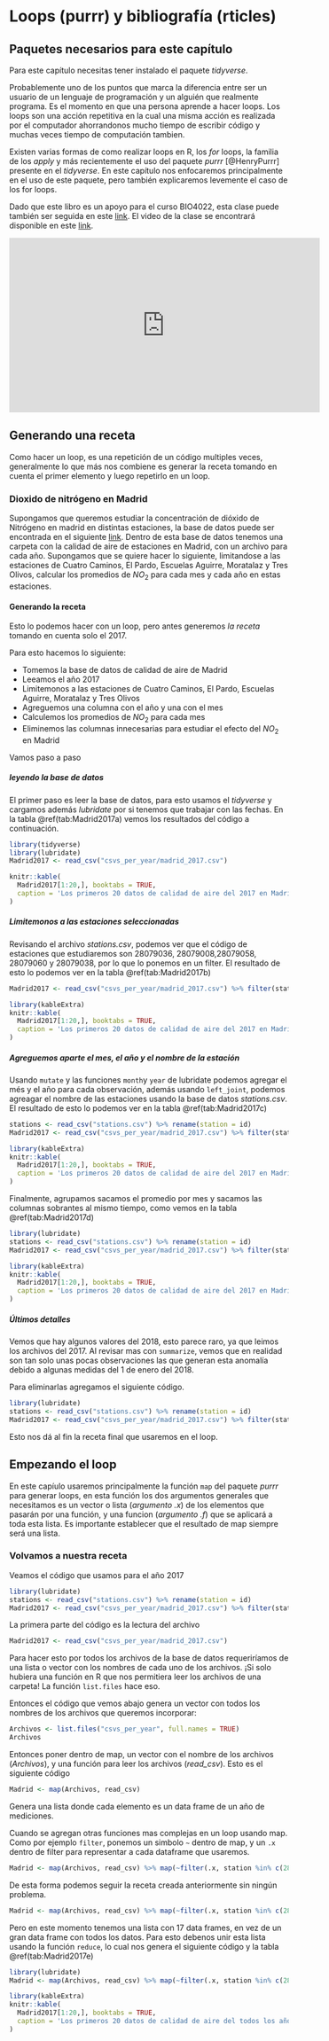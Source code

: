 # Loops (purrr) y bibliografía (rticles) {#loops}

## Paquetes necesarios para este capítulo

Para este capítulo necesitas tener instalado el paquete *tidyverse*.

Probablemente uno de los puntos que marca la diferencia entre ser un usuario de un lenguaje de programación y un alguién que realmente programa. Es el momento en que una persona aprende a hacer loops. Los loops son una acción repetitiva en la cual una misma acción es realizada por el computador ahorrandonos mucho tiempo de escribir código y muchas veces tiempo de computación tambien. 

Existen varias formas de como realizar loops en R, los *for* loops, la familia de los *apply* y más recientemente el uso del paquete *purrr* [@HenryPurrr] presente en el *tidyverse*. En este capítulo nos enfocaremos principalmente en el uso de este paquete, pero también explicaremos levemente el caso de los for loops.

Dado que este libro es un apoyo para el curso BIO4022, esta clase puede también ser seguida en este [link](https://derek-corcoran-barrios.github.io/Clase6/Clase6Loopsybibliografia). El video de la clase se encontrará disponible en este [link]( https://youtu.be/Oz_egH-sXZg).

<iframe width="560" height="315" src="https://www.youtube.com/embed/Oz_egH-sXZg" frameborder="0" allow="autoplay; encrypted-media" allowfullscreen></iframe>

## Generando una receta

Como hacer un loop, es una repetición de un código multiples veces, generalmente lo que más nos combiene es generar la receta tomando en cuenta el primer elemento y luego repetirlo en un loop.

### Dioxido de nitrógeno en Madrid

Supongamos que queremos estudiar la concentración de dióxido de Nitrógeno en madrid en distintas estaciones, la base de datos puede ser encontrada en el siguiente [link](https://www.kaggle.com/decide-soluciones/air-quality-madrid). Dentro de esta base de datos tenemos una carpeta con la calidad de aire de estaciones en Madrid, con un archivo para cada año. Supongamos que se quiere hacer lo siguiente, limitandose a las estaciones de Cuatro Caminos, El Pardo, Escuelas Aguirre, Moratalaz y Tres Olivos, calcular los promedios de $NO_2$ para cada mes y cada año en estas estaciones.

#### Generando la receta

Esto lo podemos hacer con un loop, pero antes generemos *la receta* tomando en cuenta solo el 2017.

Para esto hacemos lo siguiente:

* Tomemos la base de datos de calidad de aire de Madrid
* Leeamos el año 2017
* Limitemonos a las estaciones de Cuatro Caminos, El Pardo, Escuelas Aguirre, Moratalaz y Tres Olivos 
* Agreguemos una columna con el año y una con el mes
* Calculemos los promedios de $NO_2$ para cada mes
* Eliminemos las columnas innecesarias para estudiar el efecto del $NO_2$ en Madrid

Vamos paso a paso

##### leyendo la base de datos

El primer paso es leer la base de datos, para esto usamos el *tidyverse* y cargamos además *lubridate* por si tenemos que trabajar con las fechas. En la tabla \@ref(tab:Madrid2017a) vemos los resultados del código a continuación.

```r
library(tidyverse)
library(lubridate)
Madrid2017 <- read_csv("csvs_per_year/madrid_2017.csv")
```


```r
knitr::kable(
  Madrid2017[1:20,], booktabs = TRUE,
  caption = 'Los primeros 20 datos de calidad de aire del 2017 en Madrid para todas las estaciones.', row.names = FALSE
)
```

##### Limitemonos a las estaciones seleccionadas

Revisando el archivo *stations.csv*, podemos ver que el código de estaciones que estudiaremos son 28079036, 28079008,28079058, 28079060 y 28079038, por lo que lo ponemos en un filter. El resultado de esto lo podemos ver en la tabla \@ref(tab:Madrid2017b)

```r
Madrid2017 <- read_csv("csvs_per_year/madrid_2017.csv") %>% filter(station %in% c(28079036, 28079008,28079058, 28079060, 28079038))
```

```r
library(kableExtra)
knitr::kable(
  Madrid2017[1:20,], booktabs = TRUE,
  caption = 'Los primeros 20 datos de calidad de aire del 2017 en Madrid después de filtrar según estación.', row.names = FALSE
)
```

##### Agreguemos aparte el mes, el año y el nombre de la estación

Usando `mutate` y las funciones `month`y `year` de lubridate podemos agregar el més y el año para cada observación, además usando `left_joint`, podemos agreagar el nombre de las estaciones usando la base de datos *stations.csv*. El resultado de esto lo podemos ver en la tabla \@ref(tab:Madrid2017c)

```r
stations <- read_csv("stations.csv") %>% rename(station = id)
Madrid2017 <- read_csv("csvs_per_year/madrid_2017.csv") %>% filter(station %in% c(28079036, 28079008,28079058, 28079060, 28079038)) %>%  mutate(month = month(date), year = year(date)) %>% left_join(stations)  
```

```r
library(kableExtra)
knitr::kable(
  Madrid2017[1:20,], booktabs = TRUE,
  caption = 'Los primeros 20 datos de calidad de aire del 2017 en Madrid después de filtrar según estación, con mes, año y nombre.', row.names = FALSE
)
```


Finalmente, agrupamos sacamos el promedio por mes y sacamos las columnas sobrantes al mismo tiempo, como vemos en la tabla \@ref(tab:Madrid2017d)


```r
library(lubridate)
stations <- read_csv("stations.csv") %>% rename(station = id)
Madrid2017 <- read_csv("csvs_per_year/madrid_2017.csv") %>% filter(station %in% c(28079036, 28079008,28079058, 28079060, 28079038)) %>%  mutate(month = month(date), year = year(date)) %>% left_join(stations)  %>% group_by(month, name, year)  %>% summarise(NO_2 = mean(NO_2, na.rm = TRUE))
```

```r
library(kableExtra)
knitr::kable(
  Madrid2017[1:20,], booktabs = TRUE,
  caption = 'Los primeros 20 datos de calidad de aire del 2017 en Madrid después de filtrar según estación, con mes, año y nombre.', row.names = FALSE
)
```

##### Últimos detalles

Vemos que hay algunos valores del 2018, esto parece raro, ya que leimos los archivos del 2017. Al revisar mas con `summarize`, vemos que en realidad son tan solo unas pocas observaciones las que generan esta anomalía debido a algunas medidas del 1 de enero del 2018.

Para eliminarlas agregamos el siguiente código.

```r
library(lubridate)
stations <- read_csv("stations.csv") %>% rename(station = id)
Madrid2017 <- read_csv("csvs_per_year/madrid_2017.csv") %>% filter(station %in% c(28079036, 28079008,28079058, 28079060, 28079038)) %>%  mutate(month = month(date), year = year(date)) %>% left_join(stations)  %>% group_by(month, name, year)  %>% summarise(NO_2 = mean(NO_2, na.rm = TRUE), n = n()) %>% filter(n > 500)
```

Esto nos dá al fin la receta final que usaremos en el loop.

## Empezando el loop

En este capíulo usaremos principalmente la función `map` del paquete *purrr* para generar loops, en esta función los dos argumentos generales que necesitamos es un vector o lista (*argumento .x*) de los elementos que pasarán por una función, y una funcion (*argumento .f*) que se aplicará a toda esta lista. Es importante establecer que el resultado de map siempre será una lista.

### Volvamos a nuestra receta

Veamos el código que usamos para el año 2017 

```r
library(lubridate)
stations <- read_csv("stations.csv") %>% rename(station = id)
Madrid2017 <- read_csv("csvs_per_year/madrid_2017.csv") %>% filter(station %in% c(28079036, 28079008, 28079058, 28079060, 28079038)) %>% mutate(month = month(date), year = year(date)) %>% left_join(stations) %>% group_by(month, name, year) %>% summarise(NO_2 = mean(NO_2, na.rm = TRUE), n = n()) %>% filter(n > 500)
```

La primera parte del código es la lectura del archivo

```r
Madrid2017 <- read_csv("csvs_per_year/madrid_2017.csv")
```

Para hacer esto por todos los archivos de la base de datos requeriríamos de una lista o vector con los nombres de cada uno de los archivos. ¡Si solo hubiera una función en R que nos permitiera leer los archivos de una carpeta! La función `list.files` hace eso.

Entonces el código que vemos abajo genera un vector con todos los nombres de los archivos que queremos incorporar:

```r
Archivos <- list.files("csvs_per_year", full.names = TRUE)
Archivos
```

Entonces poner dentro de map, un vector con el nombre de los archivos (*Archivos*), y una función para leer los archivos (*read_csv*). Esto es el siguiente código 

```r
Madrid <- map(Archivos, read_csv)
```

Genera una lista donde cada elemento es un data frame de un año de mediciones.

Cuando se agregan otras funciones mas complejas en un loop usando map. Como por ejemplo `filter`, ponemos un simbolo `~` dentro de map, y un `.x` dentro de filter para representar a cada dataframe que usaremos.

```r
Madrid <- map(Archivos, read_csv) %>% map(~filter(.x, station %in% c(28079036, 28079008,28079058, 28079060, 28079038)))
```

De esta forma podemos seguir la receta creada anteriormente sin ningún problema.

```r
Madrid <- map(Archivos, read_csv) %>% map(~filter(.x, station %in% c(28079036, 28079008,28079058, 28079060, 28079038))) %>%  map(~mutate(.x, month = month(date), year = year(date))) %>% map(~left_join(.x, stations)) %>% map(~group_by(.x, month, name, year))  %>% map(~summarise(.x, NO_2 = mean(NO_2, na.rm = TRUE), n = n())) %>% map(~filter(.x,n > 500))
```

Pero en este momento tenemos una lista con 17 data frames, en vez de un gran data frame con todos los datos. Para esto debenos unir esta lista usando la función `reduce`, lo cual nos genera el siguiente código y la tabla \@ref(tab:Madrid2017e)


```r
library(lubridate)
Madrid <- map(Archivos, read_csv) %>% map(~filter(.x, station %in% c(28079036, 28079008,28079058, 28079060, 28079038))) %>%  map(~mutate(.x, month = month(date), year = year(date))) %>% map(~left_join(.x, stations)) %>% map(~group_by(.x, month, name, year))  %>% map(~summarise(.x, NO_2 = mean(NO_2, na.rm = TRUE), n = n())) %>% map(~filter(.x,n > 500)) %>%reduce(bind_rows)
```

```r
library(kableExtra)
knitr::kable(
  Madrid2017[1:20,], booktabs = TRUE,
  caption = 'Los primeros 20 datos de calidad de aire del todos los años en Madrid después de filtrar según estación, con mes, año y nombre.', row.names = FALSE
)
```
